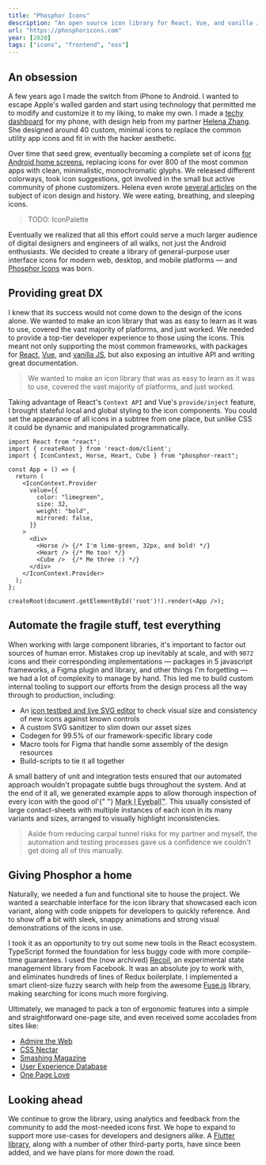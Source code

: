 ```yaml
---
title: "Phosphor Icons"
description: "An open source icon library for React, Vue, and vanilla JS"
url: "https://phosphoricons.com"
year: [2020]
tags: ["icons", "frontend", "oss"]
---
```



## An obsession

A few years ago I made the switch from iPhone to Android. I wanted to escape Apple's walled garden and start using technology that permitted me to modify and customize it to my liking, to make my own. I made a [techy dashboard](/projects/cockpit) for my phone, with design help from my partner [Helena Zhang](https://helenazhang.com). She designed around 40 custom, minimal icons to replace the common utility app icons and fit in with the hacker aesthetic.

Over time that seed grew, eventually becoming a complete set of icons [for Android home screens](https://github.com/phosphor-icons/android), replacing icons for over 800 of the most common apps with clean, minimalistic, monochromatic glyphs. We released different colorways, took icon suggestions, got involved in the small but active community of phone customizers. Helena even wrote [several articles](https://medium.com/@minoraxis) on the subject of icon design and history. We were eating, breathing, and sleeping icons.

> TODO: IconPalette

Eventually we realized that all this effort could serve a much larger audience of digital designers and engineers of all walks, not just the Android enthusiasts. We decided to create a library of general-purpose user interface icons for modern web, desktop, and mobile platforms — and [Phosphor Icons](https://phosphoricons.com) was born.

## Providing great DX

I knew that its success would not come down to the design of the icons alone. We wanted to make an icon library that was as easy to learn as it was to use, covered the vast majority of platforms, and just worked. We needed to provide a top-tier developer experience to those using the icons. This meant not only supporting the most common frameworks, with packages for [React](http://github.com/phosphor-icons/react), [Vue](https://github.com/phosphor-icons/vue), and [vanilla JS](https://github.com/phosphor-icons/web), but also exposing an intuitive API and writing great documentation.

> We wanted to make an icon library that was as easy to learn as it was to use, covered the vast majority of platforms, and just worked.

Taking advantage of React's `Context API` and Vue's `provide/inject` feature, I brought stateful local and global styling to the icon components. You could set the appearance of all icons in a subtree from one place, but unlike CSS it could be dynamic and manipulated programmatically.

```tsx
import React from "react";
import { createRoot } from 'react-dom/client';
import { IconContext, Horse, Heart, Cube } from "phosphor-react";

const App = () => {
  return (
    <IconContext.Provider
      value={{
        color: "limegreen",
        size: 32,
        weight: "bold",
        mirrored: false,
      }}
    >
      <div>
        <Horse /> {/* I'm lime-green, 32px, and bold! */}
        <Heart /> {/* Me too! */}
        <Cube />  {/* Me three :) */}
      </div>
    </IconContext.Provider>
  );
};

createRoot(document.getElementById('root')!).render(<App />);
```

## Automate the fragile stuff, test everything

When working with large component libraries, it's important to factor out sources of human error. Mistakes crop up inevitably at scale, and with `9072` icons and their corresponding implementations — packages in 5 javascript frameworks, a Figma plugin and library, and other things I'm forgetting — we had a lot of complexity to manage by hand. This led me to build custom internal tooling to support our efforts from the design process all the way through to production, including:

- An [icon testbed and live SVG editor](https://testbed.phosphoricons.com) to check visual size and consistency of new icons against known controls
- A custom SVG sanitizer to slim down our asset sizes
- Codegen for 99.5% of our framework-specific library code
- Macro tools for Figma that handle some assembly of the design resources
- Build-scripts to tie it all together

A small battery of unit and integration tests ensured that our automated approach wouldn't propagate subtle bugs throughout the system. And at the end of it all, we generated example apps to allow thorough inspection of every icon with the good ol'{" "} <abbr title="A.K.A. looking at it.">Mark I Eyeball™</abbr>. This usually consisted of large contact-sheets with multiple instances of each icon in its many variants and sizes, arranged to visually highlight inconsistencies.

> Aside from reducing carpal tunnel risks for my partner and myself, the automation and testing processes gave us a confidence we couldn't get doing all of this manually.

## Giving Phosphor a home

Naturally, we needed a fun and functional site to house the project. We wanted a searchable interface for the icon library that showcased each icon variant, along with code snippets for developers to quickly reference. And to show off a bit with sleek, snappy animations and strong visual demonstrations of the icons in use.

I took it as an opportunity to try out some new tools in the React ecosystem. TypeScript formed the foundation for less buggy code with more compile-time guarantees. I used the (now archived) [Recoil](https://recoiljs.org/), an experimental state management library from Facebook. It was an absolute joy to work with, and eliminates hundreds of lines of Redux boilerplate. I implemented a smart client-size fuzzy search with help from the awesome [Fuse.js](https://fusejs.io/) library, making searching for icons much more forgiving.

<StylizedImage
  alt="phosphoricons.com"
  src={phosphorSiteImage}
/>

Ultimately, we managed to pack a ton of ergonomic features into a simple and straightforward one-page site, and even received some accolades from sites like:

- [Admire the Web](https://www.admiretheweb.com/inspiration/phosphor-icons)
- [CSS Nectar](https://cssnectar.com/css-gallery-inspiration/phosphor-icons)
- [Smashing Magazine](https://twitter.com/smashingmag/status/1323575426501980166)
- [User Experience Database](https://www.uxdatabase.io/issue-26)
- [One Page Love](https://onepagelove.com/phosphor-icons)

## Looking ahead

We continue to grow the library, using analytics and feedback from the community to add the most-needed icons first. We hope to expand to support more use-cases for developers and designers alike. A [Flutter library](https://github.com/phosphor-icons/flutter), along with a number of other third-party ports, have since been added, and we have plans for more down the road.

